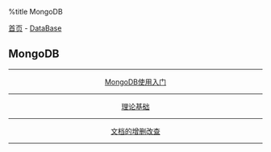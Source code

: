 %title MongoDB

[[../../../index|首页]] - [[../index|DataBase]]
==MongoDB==
----
<center>
[[base|MongoDB使用入门]]
----
[[theory|理论基础]]
----
[[crud|文档的增删改查]]
</center>
----
